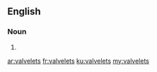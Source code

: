 ==English==

===Noun===
{{head|en|plural}}

# {{plural of|valvelet|lang=en|nocat=1}}

[[ar:valvelets]]
[[fr:valvelets]]
[[ku:valvelets]]
[[my:valvelets]]